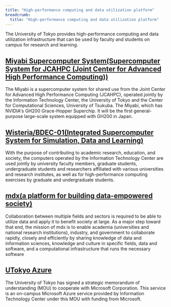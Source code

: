 ```yaml
---
title: "High-performance computing and data utilization platform"
breadcrumb:
  title: "High-performance computing and data utilization platform"
---
```


 The University of Tokyo provides high-performance computing and data utilization infrastructure that can be used by faculty and students on campus for research and learning.

## [Miyabi Supercomputer System(Supercomputer System for JCAHPC (Joint Center for Advanced High Performance Computing))](https://www.cc.u-tokyo.ac.jp/en/supercomputer/miyabi/service/)
 The Miyabi is a supercomputer system for shared use from the Joint Center for Advanced High Performance Computing (JCAHPC), operated jointly by the Information Technology Center, the University of Tokyo and the Center for Computational Sciences, University of Tsukuba. The Miyabi, which has NVIDIA's GH200 Grace-Hopper Superchip. It will be the first general-purpose large-scale system equipped with GH200 in Japan.

## [Wisteria/BDEC-01(Integrated Supercomputer System for Simulation, Data and Learning)](https://www.cc.u-tokyo.ac.jp/en/supercomputer/wisteria/service/)
 With the purpose of contributing to academic research, education, and society, the computers operated by the Information Technology Center are used jointly by university faculty members, graduate students, undergraduate students and researchers affiliated with various universities and research institutes, as well as for high-performance computing exercises by graduate and undergraduate students.

## [mdx(a platform for building data-empowered society)](https://mdx.jp/en/)
 Collaboration between multiple fields and sectors is required to be able to utilize data and apply it to benefit society at large. As a major step toward that end, the mission of mdx is to enable academia (universities and national research institutions), industry, and government to collaborate rapidly, closely and efficiently by sharing knowledge of data and information sciences, knowledge and culture in specific fields, data and software, and a computational infrastructure that runs the necessary software

## [UTokyo Azure](utokyo_azure)
 The University of Tokyo has signed a strategic memorandum of understanding (MOU) to cooperate with Microsoft Corporation. This service is an on-campus Microsoft Azure service provided by Information Technology Center under this MOU with funding from Microsoft.
